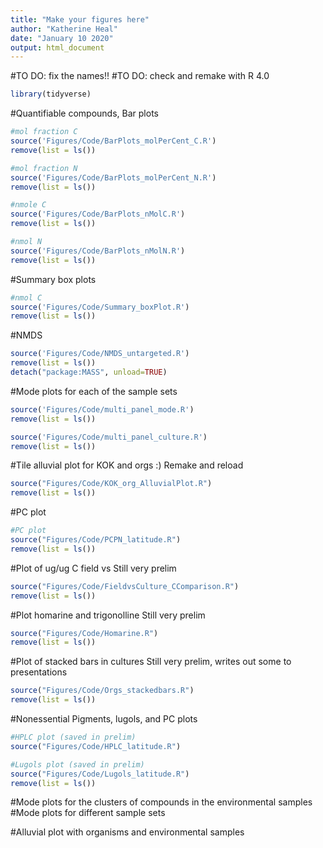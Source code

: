 ```yaml
---
title: "Make your figures here"
author: "Katherine Heal"
date: "January 10 2020"
output: html_document
---
```

#TO DO: fix the names!!
#TO DO: check and remake with R 4.0
```r
library(tidyverse)
```

#Quantifiable compounds, Bar plots
```r
#mol fraction C
source('Figures/Code/BarPlots_molPerCent_C.R')
remove(list = ls())

#mol fraction N
source('Figures/Code/BarPlots_molPerCent_N.R')
remove(list = ls())

#nmole C
source('Figures/Code/BarPlots_nMolC.R')
remove(list = ls())

#nmol N
source('Figures/Code/BarPlots_nMolN.R')
remove(list = ls())

```

#Summary box plots
```r
#nmol C
source('Figures/Code/Summary_boxPlot.R')
remove(list = ls())
```

#NMDS
```r
source('Figures/Code/NMDS_untargeted.R')
remove(list = ls())
detach("package:MASS", unload=TRUE)
```

#Mode plots for each of the sample sets
```r
source('Figures/Code/multi_panel_mode.R')
remove(list = ls())

source('Figures/Code/multi_panel_culture.R')
remove(list = ls())
```

#Tile alluvial plot for KOK and orgs :) 
Remake and reload
```r
source("Figures/Code/KOK_org_AlluvialPlot.R")
remove(list = ls())
```

#PC plot 
```r
#PC plot
source("Figures/Code/PCPN_latitude.R")
remove(list = ls())
```

#Plot of ug/ug C field vs 
Still very prelim
```r
source("Figures/Code/FieldvsCulture_CComparison.R")
remove(list = ls())
```

#Plot homarine and trigonolline
Still very prelim
```r
source("Figures/Code/Homarine.R")
remove(list = ls())
```

#Plot of stacked bars in cultures
Still very prelim, writes out some to presentations
```r
source("Figures/Code/Orgs_stackedbars.R")
remove(list = ls())
```








#Nonessential
Pigments, lugols, and PC plots
```r
#HPLC plot (saved in prelim)
source("Figures/Code/HPLC_latitude.R")

#Lugols plot (saved in prelim)
source("Figures/Code/Lugols_latitude.R")
remove(list = ls())

```






#Mode plots for the clusters of compounds in the environmental samples
#Mode plots for different sample sets

#Alluvial plot with organisms and environmental samples

